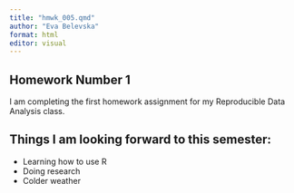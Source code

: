 ```yaml
---
title: "hmwk_005.qmd"
author: "Eva Belevska"
format: html
editor: visual
---
```


## Homework Number 1

I am completing the first homework assignment for my Reproducible Data Analysis class.

## Things I am looking forward to this semester:

-   Learning how to use R
-   Doing research
-   Colder weather
